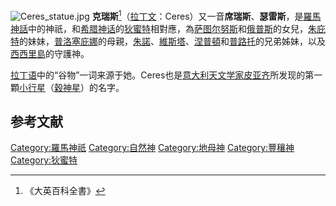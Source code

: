 [[File:Ceres_statue.jpg|thumb]]
'''克瑞斯'''<ref>《大英百科全書》</ref>（[[拉丁文|拉丁文]]：Ceres）又一音'''席瑞斯'''、'''瑟雷斯'''，是[[羅馬神話|羅馬神話]]中的神祇，和[[希腊神话|希腊神话]]的[[狄蜜特|狄蜜特]]相對應，為[[萨图尔努斯|萨图尔努斯]]和[[俄普斯|俄普斯]]的女兒，[[朱庇特|朱庇特]]的妹妹，[[普洛塞庇娜|普洛塞庇娜]]的母親，[[茱諾_(羅馬神話)|朱諾]]、[[維斯塔|維斯塔]]、[[涅普頓|涅普頓]]和[[普路托|普路托]]的兄弟姊妹，以及[[西西里島|西西里島]]的守護神。

[[拉丁语|拉丁语]]中的“谷物”一词来源于她。Ceres也是[[意大利|意大利]][[天文学家|天文学家]][[皮亚齐|皮亚齐]]所发现的第一顆[[小行星|小行星]]（[[穀神星|穀神星]]）的名字。

== 参考文献 ==
<div class="references-small">
<references />
</div>

{{罗马神话}}

{{Authority control}}
{{Commons|Ceres (mythology)}}
{{DEFAULTSORT:Ceres}}
[[Category:羅馬神祇|Category:羅馬神祇]]
[[Category:自然神|Category:自然神]]
[[Category:地母神|Category:地母神]]
[[Category:豐穰神|Category:豐穰神]]
[[Category:狄蜜特|Category:狄蜜特]]